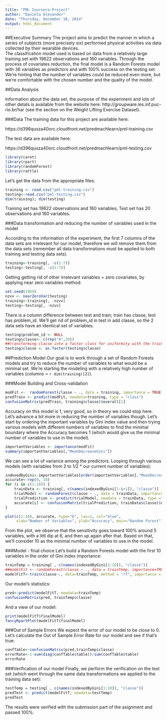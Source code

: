 ```yaml
---
title: "PML Coursera-Project"
author: "Daniela Alexander"
date: "Thursday, December 18, 2014"
output: html_document
---
```

##Executive Summary
The project aims to predict the manner in which a series of subjects (more precisely six) performed physical activities via data collected by their wearable devices.  
The classification model used is based on data from a relatively large training set with 19622 observations and 160 variables. Through the process of covariates reduction, the final model is a Random Forests model with 36 variables as predictors and with 100% success on the testing set. We're hinting that the number of variables could be reduced even more, but we're comfortable with the chosen number and the quality of the model.

##Data Analysis

Information about the data set, the purpose of the experiment and lots of other detals is available from the website here: http://groupware.les.inf.puc-rio.br/har (see the section on the Weight Lifting Exercise Dataset). 

###Data 
The training data for this project are available here: 

https://d396qusza40orc.cloudfront.net/predmachlearn/pml-training.csv

The test data are available here: 

https://d396qusza40orc.cloudfront.net/predmachlearn/pml-testing.csv


```r
library(caret)
library(rpart)
library(randomForest)
library(rattle)
```
Let's get the data from the appropriate files:
```r
training <- read.csv("pml-training.csv")
testing<-read.csv("pml-testing.csv")
dim(training); dim(testing)
```
Training set has 19622 observations and 160 variables; Test set has 20 observations and 160 variables.
 
###Data transformation and reducing the number of variables used in the model

According to the information of the experiment, the first 7 columns of the data sets are irrelevant for our model, therefore we will remove them from the data sets (remember all data transformations must be applied to both training and testing data sets).
```r
training<-training[, -c(1:7)]
testing<-testing[, -c(1:7)]
```

Getting getting rid of other irrelevant variables = zero covariates, by applying near zero variables method:
```r
set.seed(1969)
nzvv <- nearZeroVar(testing)
training<-training[, -nzvv]
testing<-testing[, -nzvv]
```

There is a column difference between test and train; train has classe, test has problem\_id. We'll get rid of problem_id in test in add classe, so the 2 data sets have an identical set of variables.
```r
testing$problem_id <- NULL
testing$classe<- c(rep("A",20))
##transforming classe into a factor class for uniformity with the training set
testing$classe <- as.factor(testing$classe)
```


##Prediction Model
Our goal is to work through a set of Random Forests models and try to reduce the number of variables to what would be a minimal set. We're starting the modeling with a relatively  high number of variables (columns = `r dim(training)[2]`).

###Model Building and Cross-validation

```r
modFit <-  randomForest(classe ~ ., data = training, importance = TRUE)
predTrain <- predict(modFit, newdata=training, type = "class")
confusionMatrix(predTrain, training$classe)$overall[1]
```

Accuracy on this model is 1, very good, so in theory we could stop here. Let's advance a bit more in reducing the number of variables though. Let's start by ordering the important variables by Gini index value and then trying various models with different numbers of variables to find the minimal boundary where the Accuracy becomes 1 (which would give us the minimal number of variables to use in the model).

```r
importantVariables <- importance(modFit)
summary(importantVariables[,"MeanDecreaseGini"])
```

We can see a lot of variance among the predictors. Looping through various models (with variables from 2 to 1/2 * our current number of variables):
```r
indexedByGini<-importantVariables[order(importantVariables[,"MeanDecreaseGini"],decreasing=TRUE),"MeanDecreaseGini"]
accurate<-rep(0, 18)
for (i in c(1:18)) {
    trainData <- training[, c(names(indexedByGini[1:i+1]), "classe")]
    trialModel <- randomForest(classe ~ ., data = trainData, importance=TRUE)
    trialPrediction <- predict(trialModel, newdata = trainData, type ="class")
    accurate[i] <- confusionMatrix(trialPrediction, trainData$classe)$overall[1]
}
```
```r
plot(c(1:18), accurate, type="b", las=1, col="blue",
     xlab="Number of Variables", ylab="Accuracy", main="Random Forest")
```


From the plot, we observe that the sensitivity goes toward 100% around 5 variables, with a littl dip at 6, and then up again after that. Based on that, we'll consider 10 as the minimal number of variables to use in the model.

###Model - final choice
Let's build a Random Forests model with the first 10 variables in the order of Gini index importance:
```r
trainTemp = training[ , c(names(indexedByGini[1:10]), "classe")]
##modelFit <- randomForest(classe ~ ., data = trainTemp, importance=TRUE)
modelFitT<-train(classe~., data=trainTemp, method = "rf", importance = TRUE)
```

Our model's statistics:
```r
pred<-predict(modelFitT, newdata=trainTemp)
confusionMatrix(pred, trainTemp$classe)
```

And a view of our model:
```r
print(modelFitT$finalModel)
fancyRpartPlot(modelFitT$finalModel)

```

###Out of Sample Errors
We expect the error of our model to be close to 0. Let's calculate the Out of Sample Error Rate for our model and see if that's true:
```r
confTable<-confusionMatrix(pred,trainTemp$classe)
errorRate<-1-sum(diag(confTable$table))/sum(confTable$table)
errorRate
```

###Verification of our model
Finally, we perform the verification on the test set (which went through the same data transformations we applied to the training data set):
```r
testTemp = testing[ , c(names(indexedByGini[1:10]), "classe")]
predTest <- predict(modelFitT, newdata=testTemp)
predTest
```
The results were verified with the submission part of the asignment and passed 100%.


